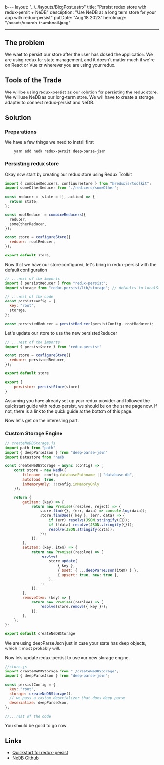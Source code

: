 b---
layout: "../../layouts/BlogPost.astro"
title: "Persist redux store with redux-persit + NeDB"
description: "Use NeDB as a long term store for your app with redux-persist"
pubDate: "Aug 18 2023"
heroImage: "/assets/search-thumbnail.jpeg"

---

## The problem

We want to persist our store after the user has closed the application. We are using redux for state management,
and it doesn't matter much if we're on React or Vue or wherever you are using your redux.

## Tools of the Trade

We will be using redux-persist as our solution for persisting the redux store. We will use NeDB as our long-term
store. We will have to create a storage adapter to connect redux-persist and NeDB.

## Solution

### Preparations

We have a few things we need to install first

```bash
    yarn add nedb redux-persit deep-parse-json
```

### Persisting redux store

Okay now start by creating our redux store using Redux Toolkit

```js
import { combineReducers, configureStore } from "@reduxjs/toolkit";
import someOtherReducer from "./reducers/someOther";

const reducer = (state = [], action) => {
  return state;
};

const rootReducer = combineReducers({
  reducer,
  someOtherReducer,
});

const store = configureStore({
  reducer: rootReducer,
});

export default store;
```

Now that we have our store configured, let's bring in redux-persist with the default configuration

```js
// ...rest of the imports
import { persistReducer } from "redux-persist";
import storage from "redux-persist/lib/storage"; // defaults to localStorage for web

// ...rest of the code
const persistConfig = {
  key: "root",
  storage,
};

const persistedReducer = persistReducer(persistConfig, rootReducer);
```

Let's update our store to use the new persistedReducer

```js
// ...rest of the imports
import { persistStore } from 'redux-persist'

const store = configureStore({
  reducer: persistedReducer,
});

export default store

export {
    persistor: persistStore(store)
}
```

Assuming you have already set up your redux provider and followed the quickstart
guide with redux-persist, we should be on the same page now. If not, there is a link
to the quick guide at the bottom of this page.

Now let's get on the interesting part.

### Custom Storage Engine

```js
// createNeDBStorage.js
import path from "path"
import { deepParseJson } from "deep-parse-json"
import Datastore from "nedb

const createNeDBStorage = async (config) => {
	const store = new Nedb({
		filename: config.databasePathname || "database.db",
		autoload: true,
        inMemoryOnly: !!config.inMemoryOnly
	});

	return {
		getItem: (key) => {
			return new Promise((resolve, reject) => {
				store.find({}, (err, data) => console.log(data));
				store.findOne({ key }, (err, data) => {
					if (err) resolve(JSON.stringify({}));
					if (!data) resolve(JSON.stringify({}));
					resolve(JSON.stringify(data));
				});
			});
		},
		setItem: (key, item) => {
			return new Promise((resolve) => {
				resolve(
					store.update(
						{ key },
						{ $set: { ...deepParseJson(item) } },
						{ upsert: true, new: true },
					),
				);
			});
		},
		removeItem: (key) => {
			return new Promise((resolve) => {
				resolve(store.remove({ key }));
			});
		},
	};
};

export default createNeDBStorage
```

We are using deepParseJson just in case your state has deep objects, which it most probably will.

Now lets update redux-persist to use our new storage engine.

```js
//store.js
import createNeDBStorage from "./createNeDBStorage";
import { deepParseJson } from "deep-parse-json";

const persistConfig = {
  key: "root",
  storage: createNeDBStorage(),
  // we pass a custom deserializer that does deep parse
  deserialize: deepParseJson,
};

//...rest of the code
```

You should be good to go now

## Links

- [Quickstart for redux-persist](https://github.com/rt2zz/redux-persis)
- [NeDB Github](https://github.com/louischatriot/nedb)
